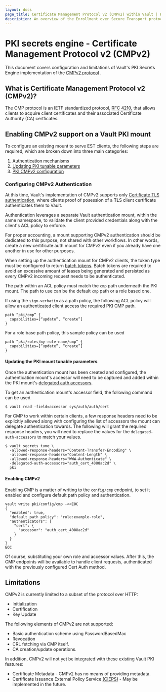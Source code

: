 ```yaml
---
layout: docs
page_title: Certificate Management Protocol v2 (CMPv2) within Vault | PKI - Secrets Engines
description: An overview of the Enrollment over Secure Transport protocol implementation within Vault.
---
```


# PKI secrets engine - Certificate Management Protocol v2 (CMPv2) <EnterpriseAlert inline="true" />

This document covers configuration and limitations of Vault's PKI Secrets Engine
implementation of the [CMPv2 protocol](https://datatracker.ietf.org/doc/html/rfc4210) <EnterpriseAlert inline="true" />.

## What is Certificate Management Protocol v2 (CMPv2)?

The CMP protocol is an IETF standardized protocol, [RFC 4210](https://datatracker.ietf.org/doc/html/rfc4210),
that allows clients to acquire client certificates and their associated Certificate
Authority (CA) certficates.

## Enabling CMPv2 support on a Vault PKI  mount

To configure an existing mount to serve EST clients, the following steps are
required, which are broken down into three main categories:

 1. [Authentication mechanisms](#configuring-est-authentication)
 1. [Updating PKI tunable parameters](#updating-the-pki-mount-tunable-parameters)
 1. [PKI CMPv2 configuration](#pki-cmpv2-configuration)

### Configuring CMPv2 Authentication

At this time, Vault's implementation of CMPv2 supports only 
[Certificate TLS authentication](/vault/docs/auth/cert), where clients proof
of posession of a TLS client certificate authenticates them to Vault.

Authentication leverages a separate Vault authentication
mount, within the same namespace, to validate the client provided credentials
along with the client's ACL policy to enforce. 

For proper accounting, a mount supporting CMPv2 authentication should be
dedicated to this purpose, not shared with other workflows.  In other words,
create a new certificate auth mount for CMPv2 even if you already have one 
another in use for other purposes.

When setting up the authentication mount for CMPv2 clients, the token type must
be configured to return [batch tokens](/vault/docs/concepts/tokens#batch-tokens).
Batch tokens are required to avoid an excessive amount of leases being generated
and persisted as every CMPv2 incoming request needs to be authenticated.

The path within an ACL policy must match the `cmp` path underneath the 
PKI mount.  The path to use can be the default `cmp` path or a role based one.

If using the `sign-verbatim` as a path policy, the following
ACL policy will allow an authenticated client access the required PKI CMP path.
```
path “pki/cmp” {
  capabilities=[“update”, “create”]
}
```

For a role base path policy, this sample policy can be used
```
path “pki/roles/my-role-name/cmp” {
  capabilities=[“update”, “create”]
}
```

#### Updating the PKI mount tunable parameters

Once the authentication mount has been created and configured, the authentication mount's accessor
will need to be captured and added within the PKI mount's [delegated auth accessors](/vault/api-docs/system/mounts#delegated_auth_accessors).

To get an authentication mount's accessor field, the following command can be used.

```shell-session
$ vault read -field=accessor sys/auth/auth/cert
```

For CMP to work within certain clients, a few response headers need to be explicitly allowed
along with configuring the list of accessors the mount can delegate authentication towards.
The following will grant the required response headers, you will need to replace the values for the `delegated-auth-accessors`
to match your values.

```shell-session
$ vault secrets tune \
  -allowed-response-headers="Content-Transfer-Encoding" \
  -allowed-response-headers="Content-Length" \
  -allowed-response-headers="WWW-Authenticate" \
  -delegated-auth-accessors="auth_cert_4088ac2d" \
  pki
```

#### Enabling CMPv2

Enabling CMP is a matter of writing to the `config/cmp` endpoint, to set it
enabled and configure default path policy and authentication.

```shell-session
vault write pki/config/cmp -<<EOC
{
  "enabled": true,
  "default_path_policy": "role:example-role",
  "authenticators": {
    "cert": {
      "accessor": "auth_cert_4088ac2d"
    }
  }
}
EOC
```

Of course, substituting your own role and accessor values.  After this, the
CMP endpoints will be available to handle client requests, authenticated with the 
previously configured Cert Auth method.

## Limitations

CMPv2 is currently limited to a subset of the protocol over HTTP:

- Initialization
- Certification
- Key Update

The following elements of CMPv2 are not supported:

 * Basic authentication scheme using PasswordBasedMac
 * Revocation
 * CRL fetching via CMP itself.
 * CA creation/update operations.

In addition, CMPv2 will not yet be integrated with these existing Vault PKI features:
 
 * Certificate Metadata - CMPv2 has no means of providing metadata.
 * Certificate Issuance External Policy Service [(CIEPS)](/vault/docs/concepts/pki/cieps) - 
   May be implemented in the future.



